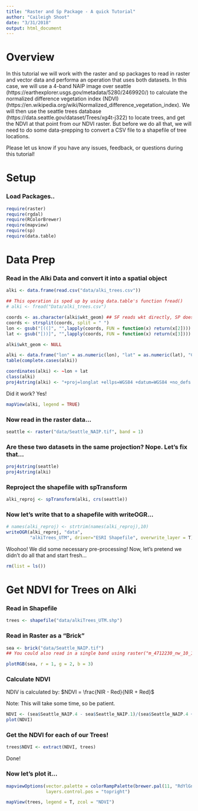 ```yaml
---
title: "Raster and Sp Package - A quick Tutorial"
author: "Caileigh Shoot"
date: "3/31/2018"
output: html_document
---
```


# Overview
In this tutorial we will work with the raster and sp packages to read in raster and vector data and performa an operation that uses both datasets. In this case, we will use a 4-band NAIP image over seattle (https://earthexplorer.usgs.gov/metadata/5280/2469920/) to calculate the normalized difference vegetation index (NDVI) (https://en.wikipedia.org/wiki/Normalized_difference_vegetation_index). We will then use the seattle trees database (https://data.seattle.gov/dataset/Trees/xg4t-j322) to locate trees, and get the NDVI at that point from our NDVI raster. But before we do all that, we will need to do some data-prepping to convert a CSV file to a shapefile of tree locations. 

Please let us know if you have any issues, feedback, or questions during this tutorial! 

# Setup
### Load Packages..

```r
require(raster)
require(rgdal)
require(RColorBrewer)
require(mapview)
require(sp)
require(data.table)
```

# Data Prep
### Read in the Alki Data and convert it into a spatial object

```r
alki <- data.frame(read.csv("data/alki_trees.csv"))

## This operation is sped up by using data.table's function fread()
# alki <- fread("Data/alki_trees.csv")
```

```r
coords <- as.character(alki$wkt_geom) ## SF reads wkt directly, SP does not :(... so we have to do all this!
coords <- strsplit(coords, split = " ")
lon <- gsub("[((]", "",lapply(coords, FUN = function(x) return(x[2])))
lat <- gsub("[))]", "",lapply(coords, FUN = function(x) return(x[3])))

alki$wkt_geom <- NULL

alki <- data.frame("lon" = as.numeric(lon), "lat" = as.numeric(lat), "Common Name" = as.character(alki$COMMON_NAM))
table(complete.cases(alki))

coordinates(alki) <- ~lon + lat
class(alki)
proj4string(alki) <- "+proj=longlat +ellps=WGS84 +datum=WGS84 +no_defs "
```

Did it work? Yes!

```r
mapView(alki, legend = TRUE)
```

### Now read in the raster data...

```r
seattle <- raster("data/Seattle_NAIP.tif", band = 1)
```

### Are these two datasets in the same projection? Nope. Let's fix that...

```r
proj4string(seattle)
proj4string(alki)
```

### Reproject the shapefile with spTransform

```r
alki_reproj <- spTransform(alki, crs(seattle))
```

### Now let's write that to a shapefile with writeOGR...

```r
# names(alki_reproj) <- strtrim(names(alki_reproj),10)
writeOGR(alki_reproj, "data", 
         "alkiTrees_UTM", driver="ESRI Shapefile", overwrite_layer = T)
```

Woohoo! We did some necessary pre-processing! Now, let's pretend we didn't do all that and start fresh...

```r
rm(list = ls())
```

# Get NDVI for Trees on Alki
### Read in Shapefile

```r
trees <- shapefile("data/alkiTrees_UTM.shp")
```

### Read in Raster as a "Brick"

```r
sea <- brick("data/Seattle_NAIP.tif")
## You could also read in a single band using raster("m_4712230_nw_10_1_20170815/m_4712230_nw_10_1_20170815.tif", band = 1)

plotRGB(sea, r = 1, g = 2, b = 3)
```

### Calculate NDVI
NDIV is calculated by:
$NDVI = \frac{NIR - Red}{NIR + Red}$

Note: This will take some time, so be patient. 

```r
NDVI <- (sea$Seattle_NAIP.4 - sea$Seattle_NAIP.1)/(sea$Seattle_NAIP.4 + sea$Seattle_NAIP.1)
plot(NDVI)
```

### Get the NDVI for each of our Trees!
```r
trees$NDVI <- extract(NDVI, trees)

```
Done!

### Now let's plot it...

```r
mapviewOptions(vector.palette = colorRampPalette(brewer.pal(11, "RdYlGn")),
               layers.control.pos = "topright")

mapView(trees, legend = T, zcol = "NDVI")
```


